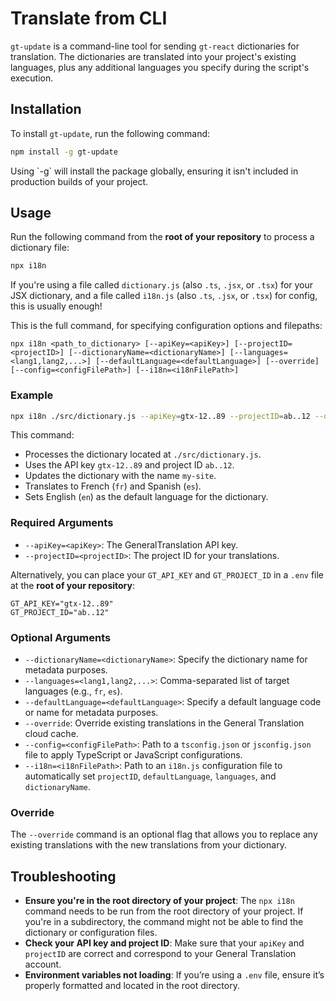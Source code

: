 
# Translate from CLI

`gt-update` is a command-line tool for sending `gt-react` dictionaries for translation. The dictionaries are translated into your project's existing languages, plus any additional languages you specify during the script's execution.

## Installation

To install `gt-update`, run the following command:

```bash copy
npm install -g gt-update
```

<Callout type="info">
Using `-g` will install the package globally, ensuring it isn't included in production builds of your project.
</Callout>

## Usage

Run the following command from the **root of your repository** to process a dictionary file:

```bash copy
npx i18n
```

If you're using a file called `dictionary.js` (also `.ts`, `.jsx`, or `.tsx`) for your JSX dictionary, and a file called `i18n.js` (also `.ts`, `.jsx`, or `.tsx`) for config, this is usually enough!

This is the full command, for specifying configuration options and filepaths:

```text
npx i18n <path_to_dictionary> [--apiKey=<apiKey>] [--projectID=<projectID>] [--dictionaryName=<dictionaryName>] [--languages=<lang1,lang2,...>] [--defaultLanguage=<defaultLanguage>] [--override] [--config=<configFilePath>] [--i18n=<i18nFilePath>]
```

### Example

```bash
npx i18n ./src/dictionary.js --apiKey=gtx-12..89 --projectID=ab..12 --dictionaryName=my-site --languages=fr,es --defaultLanguage=en
```

This command:
- Processes the dictionary located at `./src/dictionary.js`.
- Uses the API key `gtx-12..89` and project ID `ab..12`.
- Updates the dictionary with the name `my-site`.
- Translates to French (`fr`) and Spanish (`es`).
- Sets English (`en`) as the default language for the dictionary.

### Required Arguments

- `--apiKey=<apiKey>`: The GeneralTranslation API key.
- `--projectID=<projectID>`: The project ID for your translations.

Alternatively, you can place your `GT_API_KEY` and `GT_PROJECT_ID` in a `.env` file at the **root of your repository**:

```.env
GT_API_KEY="gtx-12..89"
GT_PROJECT_ID="ab..12"
```

### Optional Arguments

- `--dictionaryName=<dictionaryName>`: Specify the dictionary name for metadata purposes.
- `--languages=<lang1,lang2,...>`: Comma-separated list of target languages (e.g., `fr`, `es`).
- `--defaultLanguage=<defaultLanguage>`: Specify a default language code or name for metadata purposes.
- `--override`: Override existing translations in the General Translation cloud cache.
- `--config=<configFilePath>`: Path to a `tsconfig.json` or `jsconfig.json` file to apply TypeScript or JavaScript configurations.
- `--i18n=<i18nFilePath>`: Path to an `i18n.js` configuration file to automatically set `projectID`, `defaultLanguage`, `languages`, and `dictionaryName`.

### Override

The `--override` command is an optional flag that allows you to replace any existing translations with the new translations from your dictionary.

## Troubleshooting

- **Ensure you're in the root directory of your project**: The `npx i18n` command needs to be run from the root directory of your project. If you're in a subdirectory, the command might not be able to find the dictionary or configuration files.
- **Check your API key and project ID**: Make sure that your `apiKey` and `projectID` are correct and correspond to your General Translation account.
- **Environment variables not loading**: If you’re using a `.env` file, ensure it’s properly formatted and located in the root directory.